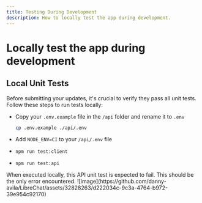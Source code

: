 ```yaml
---
title: Testing During Development
description: How to locally test the app during development.
---
```


# Locally test the app during development

## Local Unit Tests

Before submitting your updates, it's crucial to verify they pass all unit tests. Follow these steps to run tests locally:

- Copy your `.env.example` file in the `/api` folder and rename it to `.env`

  ```bash filename="create a /api/.env file"
  cp .env.example ./api/.env
  ```

- Add `NODE_ENV=CI` to your `/api/.env` file
- `npm run test:client`
- `npm run test:api`

<Callout type="warning" title="Warning">
  When executed locally, this API unit test is expected to fail. This should be the only error
  encountered.
  ![image](https://github.com/danny-avila/LibreChat/assets/32828263/d222034c-9c3a-4764-b972-39e954c92170)
</Callout>
